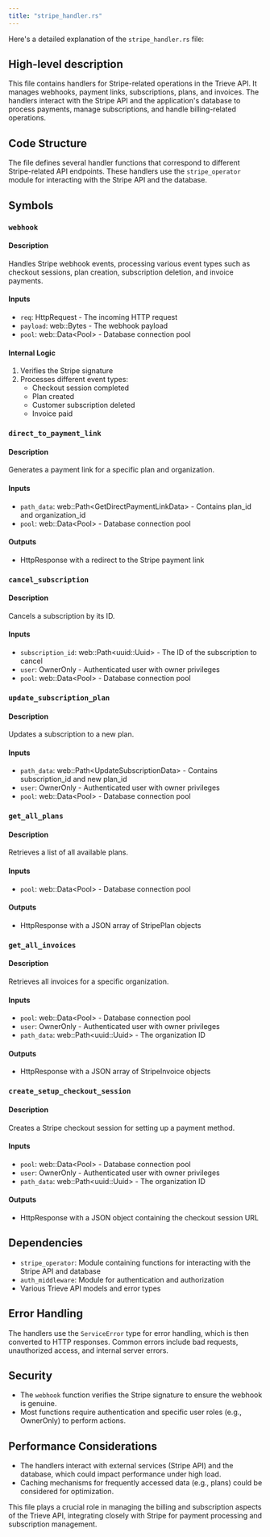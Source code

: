 ```yaml
---
title: "stripe_handler.rs"
---
```


Here's a detailed explanation of the `stripe_handler.rs` file:

## High-level description
This file contains handlers for Stripe-related operations in the Trieve API. It manages webhooks, payment links, subscriptions, plans, and invoices. The handlers interact with the Stripe API and the application's database to process payments, manage subscriptions, and handle billing-related operations.

## Code Structure
The file defines several handler functions that correspond to different Stripe-related API endpoints. These handlers use the `stripe_operator` module for interacting with the Stripe API and the database.

## Symbols

### `webhook`
#### Description
Handles Stripe webhook events, processing various event types such as checkout sessions, plan creation, subscription deletion, and invoice payments.

#### Inputs
- `req`: HttpRequest - The incoming HTTP request
- `payload`: web::Bytes - The webhook payload
- `pool`: web::Data&lt;Pool&gt; - Database connection pool

#### Internal Logic
1. Verifies the Stripe signature
2. Processes different event types:
   - Checkout session completed
   - Plan created
   - Customer subscription deleted
   - Invoice paid

### `direct_to_payment_link`
#### Description
Generates a payment link for a specific plan and organization.

#### Inputs
- `path_data`: web::Path&lt;GetDirectPaymentLinkData&gt; - Contains plan_id and organization_id
- `pool`: web::Data&lt;Pool&gt; - Database connection pool

#### Outputs
- HttpResponse with a redirect to the Stripe payment link

### `cancel_subscription`
#### Description
Cancels a subscription by its ID.

#### Inputs
- `subscription_id`: web::Path&lt;uuid::Uuid&gt; - The ID of the subscription to cancel
- `user`: OwnerOnly - Authenticated user with owner privileges
- `pool`: web::Data&lt;Pool&gt; - Database connection pool

### `update_subscription_plan`
#### Description
Updates a subscription to a new plan.

#### Inputs
- `path_data`: web::Path&lt;UpdateSubscriptionData&gt; - Contains subscription_id and new plan_id
- `user`: OwnerOnly - Authenticated user with owner privileges
- `pool`: web::Data&lt;Pool&gt; - Database connection pool

### `get_all_plans`
#### Description
Retrieves a list of all available plans.

#### Inputs
- `pool`: web::Data&lt;Pool&gt; - Database connection pool

#### Outputs
- HttpResponse with a JSON array of StripePlan objects

### `get_all_invoices`
#### Description
Retrieves all invoices for a specific organization.

#### Inputs
- `pool`: web::Data&lt;Pool&gt; - Database connection pool
- `user`: OwnerOnly - Authenticated user with owner privileges
- `path_data`: web::Path&lt;uuid::Uuid&gt; - The organization ID

#### Outputs
- HttpResponse with a JSON array of StripeInvoice objects

### `create_setup_checkout_session`
#### Description
Creates a Stripe checkout session for setting up a payment method.

#### Inputs
- `pool`: web::Data&lt;Pool&gt; - Database connection pool
- `user`: OwnerOnly - Authenticated user with owner privileges
- `path_data`: web::Path&lt;uuid::Uuid&gt; - The organization ID

#### Outputs
- HttpResponse with a JSON object containing the checkout session URL

## Dependencies
- `stripe_operator`: Module containing functions for interacting with the Stripe API and database
- `auth_middleware`: Module for authentication and authorization
- Various Trieve API models and error types

## Error Handling
The handlers use the `ServiceError` type for error handling, which is then converted to HTTP responses. Common errors include bad requests, unauthorized access, and internal server errors.

## Security
- The `webhook` function verifies the Stripe signature to ensure the webhook is genuine.
- Most functions require authentication and specific user roles (e.g., OwnerOnly) to perform actions.

## Performance Considerations
- The handlers interact with external services (Stripe API) and the database, which could impact performance under high load.
- Caching mechanisms for frequently accessed data (e.g., plans) could be considered for optimization.

This file plays a crucial role in managing the billing and subscription aspects of the Trieve API, integrating closely with Stripe for payment processing and subscription management.